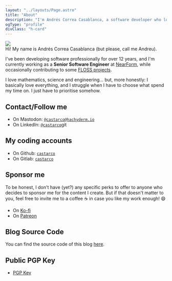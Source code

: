 ```yaml
---
layout: "../layouts/Page.astro"
title: "About"
description: "I'm Andrés Correa Casablanca, a software developer who loves to learn new stuff & share this passion with others."
ogType: "profile"
divClass: "h-card"
---
```


<img src="/images/ig_me_fire.webp" class="left-img u-photo" />

<div class="p-note">
Hi! My name is <span class="p-name">Andrés Correa Casablanca</span> (but please,
call me Andreu).

I've been developing software professionally for over 12 years, and
I'm currently working as a **<span class="p-job-title">Senior Software Engineer</span>**
at <a href="https://nearform.com" class="p-org">NearForm</a>, while occasionally
contributing to some [FLOSS projects](/projects).

I love mathematics, science and engineering... but, more honestly: I basically
love everything, and I struggle when I have to choose what spend my time on. I
just have to prioritise somehow.
</div>

## Contact/Follow me

- On Mastodon: <a rel="me" class="u-url" href="https://hachyderm.io/@castarco">`@castarco@hachyderm.io`</a>
- On LinkedIn: <a rel="me" class="u-url" href="https://linkedin.com/in/castarco">`@castarco`</a>git 

## My coding accounts

- On Github: <a rel="me" class="u-url" href="https://github.com/castarco">`castarco`</a>
- On Gitlab: <a rel="me" class="u-url" href="https://gitlab.com/castarco">`castarco`</a>

## Sponsor me

To be honest, I don't have (yet?) any specific perks to offer to anyone who
decides to sponsor me for the content I create. But if that doesn't matter to
you, feel free to invite me to a coffee ☕ in case you like my work enough! 😄

- On <a rel="me" class="u-url" href="https://ko-fi.com/coderspirit">Ko-fi</a>
- On <a rel="me" class="u-url" href="https://www.patreon.com/coder_spirit">Patreon</a>

## Blog Source Code

You can find the source code of this blog [here](https://github.com/castarco/castarco.github.io/).

## Public PGP Key

- <a href="/keys/pgp_pubkey.asc" rel="pgpkey authn me" class="u-key">PGP Key</a>
